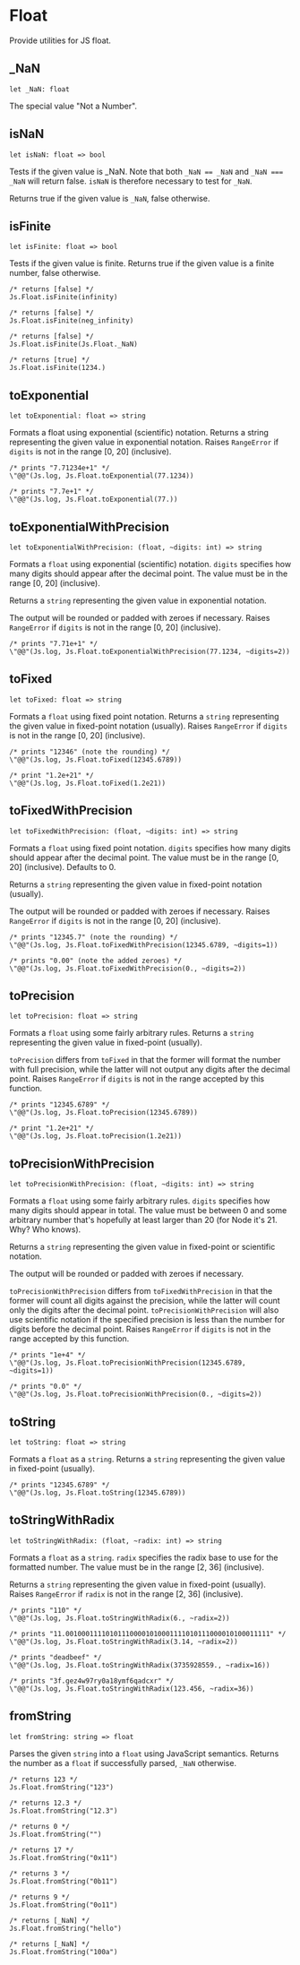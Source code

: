 # Float

<Intro>

Provide utilities for JS float.

</Intro>

## _NaN

```res sig
let _NaN: float
```
The special value "Not a Number".

## isNaN

```res sig
let isNaN: float => bool
```

Tests if the given value is _NaN.
Note that both `_NaN == _NaN` and `_NaN === _NaN` will return false. `isNaN` is therefore necessary to test for `_NaN`.

Returns true if the given value is `_NaN`, false otherwise.

## isFinite

```res sig
let isFinite: float => bool
```

Tests if the given value is finite.
Returns true if the given value is a finite number, false otherwise.

```res example
/* returns [false] */
Js.Float.isFinite(infinity)
```

```res example
/* returns [false] */
Js.Float.isFinite(neg_infinity)
```

```res example
/* returns [false] */
Js.Float.isFinite(Js.Float._NaN)
```

```res example
/* returns [true] */
Js.Float.isFinite(1234.)
```

## toExponential

```res sig
let toExponential: float => string
```

Formats a float using exponential (scientific) notation.
Returns a string representing the given value in exponential notation.
Raises `RangeError` if `digits` is not in the range \[0, 20\] (inclusive).

```res example
/* prints "7.71234e+1" */
\"@@"(Js.log, Js.Float.toExponential(77.1234))
```

```res example
/* prints "7.7e+1" */
\"@@"(Js.log, Js.Float.toExponential(77.))
```

## toExponentialWithPrecision

```res sig
let toExponentialWithPrecision: (float, ~digits: int) => string
```

Formats a `float` using exponential (scientific) notation.
`digits` specifies how many digits should appear after the decimal point. The value must be in the range \[0, 20\] (inclusive).

Returns a `string` representing the given value in exponential notation.

The output will be rounded or padded with zeroes if necessary.
Raises `RangeError` if `digits` is not in the range \[0, 20\] (inclusive).

```res example
/* prints "7.71e+1" */
\"@@"(Js.log, Js.Float.toExponentialWithPrecision(77.1234, ~digits=2))
```

## toFixed

```res sig
let toFixed: float => string
```

Formats a `float` using fixed point notation.
Returns a `string` representing the given value in fixed-point notation (usually).
Raises `RangeError` if `digits` is not in the range \[0, 20\] (inclusive).

```res example
/* prints "12346" (note the rounding) */
\"@@"(Js.log, Js.Float.toFixed(12345.6789))
```

```res example
/* print "1.2e+21" */
\"@@"(Js.log, Js.Float.toFixed(1.2e21))
```

## toFixedWithPrecision

```res sig
let toFixedWithPrecision: (float, ~digits: int) => string
```

Formats a `float` using fixed point notation.
`digits` specifies how many digits should appear after the decimal point. The value must be in the range \[0, 20\] (inclusive). Defaults to 0.

Returns a `string` representing the given value in fixed-point notation (usually).

The output will be rounded or padded with zeroes if necessary.
Raises `RangeError` if `digits` is not in the range \[0, 20\] (inclusive).

```res example
/* prints "12345.7" (note the rounding) */
\"@@"(Js.log, Js.Float.toFixedWithPrecision(12345.6789, ~digits=1))
```

```res example
/* prints "0.00" (note the added zeroes) */
\"@@"(Js.log, Js.Float.toFixedWithPrecision(0., ~digits=2))
```

## toPrecision

```res sig
let toPrecision: float => string
```

Formats a `float` using some fairly arbitrary rules.
Returns a `string` representing the given value in fixed-point (usually).

`toPrecision` differs from `toFixed` in that the former will format the number with full precision, while the latter will not output any digits after the decimal point.
Raises `RangeError` if `digits` is not in the range accepted by this function.

```res example
/* prints "12345.6789" */
\"@@"(Js.log, Js.Float.toPrecision(12345.6789))
```

```res example
/* print "1.2e+21" */
\"@@"(Js.log, Js.Float.toPrecision(1.2e21))
```

## toPrecisionWithPrecision

```res sig
let toPrecisionWithPrecision: (float, ~digits: int) => string
```

Formats a `float` using some fairly arbitrary rules.
`digits` specifies how many digits should appear in total. The value must be between 0 and some arbitrary number that's hopefully at least larger than 20 (for Node it's 21. Why? Who knows).

Returns a `string` representing the given value in fixed-point or scientific notation.

The output will be rounded or padded with zeroes if necessary.

`toPrecisionWithPrecision` differs from `toFixedWithPrecision` in that the former will count all digits against the precision, while the latter will count only the digits after the decimal point.
`toPrecisionWithPrecision` will also use scientific notation if the specified precision is less than the number for digits before the decimal point.
Raises `RangeError` if `digits` is not in the range accepted by this function.

```res example
/* prints "1e+4" */
\"@@"(Js.log, Js.Float.toPrecisionWithPrecision(12345.6789, ~digits=1))
```

```res example
/* prints "0.0" */
\"@@"(Js.log, Js.Float.toPrecisionWithPrecision(0., ~digits=2))
```

## toString

```res sig
let toString: float => string
```

Formats a `float` as a `string`.
Returns a `string` representing the given value in fixed-point (usually).

```res example
/* prints "12345.6789" */
\"@@"(Js.log, Js.Float.toString(12345.6789))
```

## toStringWithRadix

```res sig
let toStringWithRadix: (float, ~radix: int) => string
```

Formats a `float` as a `string`.
`radix` specifies the radix base to use for the formatted number. The value must be in the range \[2, 36\] (inclusive).

Returns a `string` representing the given value in fixed-point (usually).
Raises `RangeError` if `radix` is not in the range \[2, 36\] (inclusive).

```res example
/* prints "110" */
\"@@"(Js.log, Js.Float.toStringWithRadix(6., ~radix=2))
```

```res example
/* prints "11.001000111101011100001010001111010111000010100011111" */
\"@@"(Js.log, Js.Float.toStringWithRadix(3.14, ~radix=2))
```

```res example
/* prints "deadbeef" */
\"@@"(Js.log, Js.Float.toStringWithRadix(3735928559., ~radix=16))
```

```res example
/* prints "3f.gez4w97ry0a18ymf6qadcxr" */
\"@@"(Js.log, Js.Float.toStringWithRadix(123.456, ~radix=36))
```

## fromString

```res sig
let fromString: string => float
```

Parses the given `string` into a `float` using JavaScript semantics.
Returns the number as a `float` if successfully parsed, `_NaN` otherwise.

```res example
/* returns 123 */
Js.Float.fromString("123")
```

```res example
/* returns 12.3 */
Js.Float.fromString("12.3")
```

```res example
/* returns 0 */
Js.Float.fromString("")
```

```res example
/* returns 17 */
Js.Float.fromString("0x11")
```

```res example
/* returns 3 */
Js.Float.fromString("0b11")
```

```res example
/* returns 9 */
Js.Float.fromString("0o11")
```

```res example
/* returns [_NaN] */
Js.Float.fromString("hello")
```

```res example
/* returns [_NaN] */
Js.Float.fromString("100a")
```
